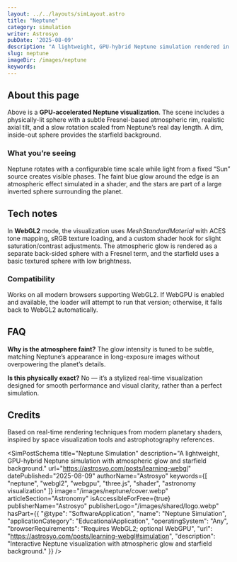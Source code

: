 ```yaml
---
layout: ../../layouts/simLayout.astro
title: "Neptune"
category: simulation
writer: Astrosyo
pubDate: '2025-08-09'
description: "A lightweight, GPU-hybrid Neptune simulation rendered in WebGL2 by default, with optional WebGPU for high-end browsers."
slug: neptune
imageDir: /images/neptune
keywords:
---
```



<div class="sim-container centered_flex">
  <p class="Tool-Explanation"></p>

  <div class="sim-stage" aria-label="Neptune simulation canvas" id="simulation">
    <SimCanvas slug="neptune" />
  </div>

  <figcaption class="sim-caption"></figcaption>
</div>

<div class="sim-article">
  <h2 id="about-this-page">About this page</h2>
  <p>
    Above is a <strong>GPU-accelerated Neptune visualization</strong>. The scene includes a physically-lit sphere with a 
    subtle Fresnel-based atmospheric rim, realistic axial tilt, and a slow rotation scaled from Neptune’s real day length.
    A dim, inside-out sphere provides the starfield background.
  </p>

  <h3 id="what-youre-seeing">What you’re seeing</h3>
  <p>
    Neptune rotates with a configurable time scale while light from a fixed “Sun” source creates visible phases. 
    The faint blue glow around the edge is an atmospheric effect simulated in a shader, and the stars are part of 
    a large inverted sphere surrounding the planet.
  </p>

  <h2 id="tech-notes">Tech notes</h2>
  <p>
    In <strong>WebGL2</strong> mode, the visualization uses <em>MeshStandardMaterial</em> with ACES tone mapping, sRGB texture loading, 
    and a custom shader hook for slight saturation/contrast adjustments. The atmospheric glow is rendered as a separate 
    back-sided sphere with a Fresnel term, and the starfield uses a basic textured sphere with low brightness.
  </p>

  <h3 id="compatibility">Compatibility</h3>
  <p>
    Works on all modern browsers supporting WebGL2. If WebGPU is enabled and available, the loader will attempt 
    to run that version; otherwise, it falls back to WebGL2 automatically.
  </p>

  <h2 id="faq">FAQ</h2>
  <p>
    <strong>Why is the atmosphere faint?</strong> The glow intensity is tuned to be subtle, matching Neptune’s appearance 
    in long-exposure images without overpowering the planet’s details.
  </p>
  <p>
    <strong>Is this physically exact?</strong> No — it’s a stylized real-time visualization designed for smooth performance 
    and visual clarity, rather than a perfect simulation.
  </p>

  <h2 id="credits">Credits</h2>
  <p>
    Based on real-time rendering techniques from modern planetary shaders, inspired by space visualization tools 
    and astrophotography references.
  </p>
</div>

<SimPostSchema
  title="Neptune Simulation"
  description="A lightweight, GPU-hybrid Neptune simulation with atmospheric glow and starfield background."
  url="https://astrosyo.com/posts/learning-webgl"
  datePublished="2025-08-09"
  authorName="Astrosyo"
  keywords={[
    "neptune",
    "webgl2",
    "webgpu",
    "three.js",
    "shader",
    "astronomy visualization"
  ]}
  image="/images/neptune/cover.webp"
  articleSection="Astronomy"
  isAccessibleForFree={true}
  publisherName="Astrosyo"
  publisherLogo="/images/shared/logo.webp"
  hasPart={{
    "@type": "SoftwareApplication",
    "name": "Neptune Simulation",
    "applicationCategory": "EducationalApplication",
    "operatingSystem": "Any",
    "browserRequirements": "Requires WebGL2; optional WebGPU",
    "url": "https://astrosyo.com/posts/learning-webgl#simulation",
    "description": "Interactive Neptune visualization with atmospheric glow and starfield background."
  }}
/>